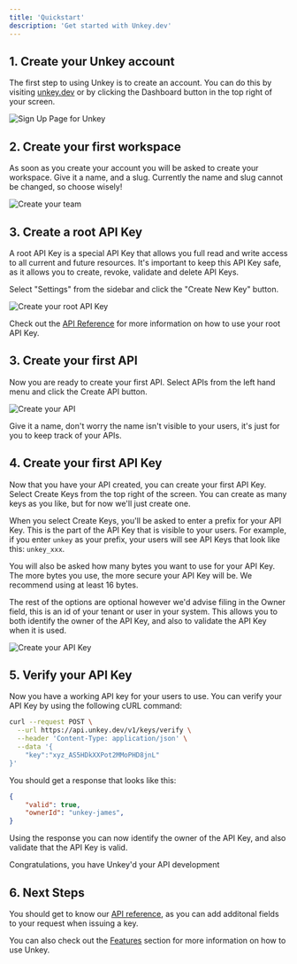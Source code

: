 ```yaml
---
title: 'Quickstart'
description: 'Get started with Unkey.dev'
---
```


## 1. Create your Unkey account

The first step to using Unkey is to create an account. You can do this by visiting [unkey.dev](https://unkey.dev/app) or by clicking the Dashboard button in the top right of your screen.
<Frame caption="Create your account">
  <img src="./images/sign-up.png" alt="Sign Up Page for Unkey"/>
</Frame>

## 2. Create your first workspace

As soon as you create your account you will be asked to create your workspace. Give it a name, and a slug. Currently the name and slug cannot be changed, so choose wisely!

<Frame caption="Create your workspace">
  <img src="./images/create-workspace.png" alt="Create your team"/>
</Frame>

## 3. Create a root API Key

A root API Key is a special API Key that allows you full read and write access to all current and future resources. It's important to keep this API Key safe, as it allows you to create, revoke, validate and delete API Keys.

Select "Settings" from the sidebar and click the "Create New Key" button.

<Frame caption="Create your root API Key">
  <img src="./images/create-root-key.png" alt="Create your root API Key"/>
  </Frame>

Check out the [API Reference](/api-reference/authentication) for more information on how to use your root API Key.

## 3. Create your first API

Now you are ready to create your first API. Select APIs from the left hand menu and click the Create API button.

<Frame caption="Create your API">
  <img src="./images/create-first-api.png" alt="Create your API"/>
</Frame>

Give it a name, don't worry the name isn't visible to your users, it's just for you to keep track of your APIs.

## 4. Create your first API Key

Now that you have your API created, you can create your first API Key. Select Create Keys from the top right of the screen. You can create as many keys as you like, but for now we'll just create one.

When you select Create Keys, you'll be asked to enter a prefix for your API Key. This is the part of the API Key that is visible to your users. For example, if you enter `unkey` as your prefix, your users will see API Keys that look like this: `unkey_xxx`.

You will also be asked how many bytes you want to use for your API Key. The more bytes you use, the more secure your API Key will be. We recommend using at least 16 bytes.

The rest of the options are optional however we'd advise filing in the Owner field, this is an id of your tenant or user in your system. This allows you to both identify the owner of the API Key, and also to validate the API Key when it is used.

<Frame caption="Create your API Key">
  <img src="./images/create-api-key.png" alt="Create your API Key"/>
</Frame>

## 5. Verify your API Key

Now you have a working API key for your users to use. You can verify your API Key by using the following cURL command:

```bash
curl --request POST \
  --url https://api.unkey.dev/v1/keys/verify \
  --header 'Content-Type: application/json' \
  --data '{
	"key":"xyz_AS5HDkXXPot2MMoPHD8jnL"
}'
```

You should get a response that looks like this:

```json
{
	"valid": true,
	"ownerId": "unkey-james",
}
```
Using the response you can now identify the owner of the API Key, and also validate that the API Key is valid.

<Check>Congratulations, you have Unkey'd your API development</Check>

## 6. Next Steps

You should get to know our [API reference](/api-reference/authentication), as you can add additonal fields to your request when issuing a key.

You can also check out the [Features](/features/ratelimiting) section for more information on how to use Unkey.
